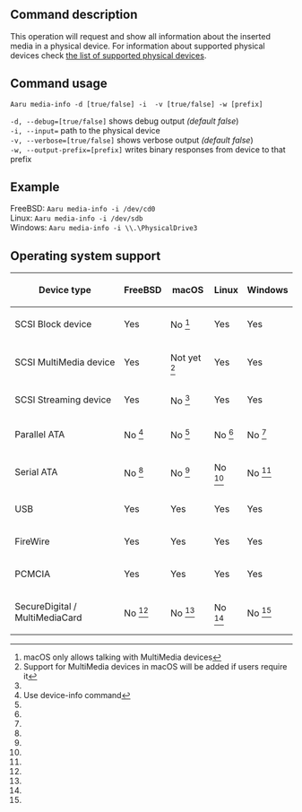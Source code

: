 ==Command description==
This operation will request and show all information about the inserted media in a physical device. For information about supported physical devices check [[Supported-devices.mediawiki|the list of supported physical devices]].

==Command usage==
<code>Aaru media-info -d [true/false] -i <device> -v [true/false] -w [prefix]</code>

<code>-d, --debug=[true/false]</code> shows debug output ''(default false'')<br />
<code>-i, --input=<device></code> path to the physical device<br />
<code>-v, --verbose=[true/false]</code> shows verbose output ''(default false'')<br />
<code>-w, --output-prefix=[prefix]</code> writes binary responses from device to that prefix  

==Example==
FreeBSD: <code>Aaru media-info -i /dev/cd0</code><br />
Linux: <code>Aaru media-info -i /dev/sdb</code><br />
Windows: <code>Aaru media-info -i \\.\PhysicalDrive3</code><br />

==Operating system support==
{|
! Device type
! FreeBSD
! macOS
! Linux
! Windows
|-
| SCSI Block device
| Yes
| No <ref name="macOS permissions">macOS only allows talking with MultiMedia devices</ref>
| Yes
| Yes
|-
| SCSI MultiMedia device
| Yes
| Not yet <ref name="macOS users">Support for MultiMedia devices in macOS will be added if users require it</ref>
| Yes
| Yes
|-
| SCSI Streaming device
| Yes
| No <ref name="macOS permissions"/>
| Yes
| Yes
|-
| Parallel ATA
| No <ref name="atamedia">Use device-info command</ref>
| No <ref name="atamedia"/>
| No <ref name="atamedia"/>
| No <ref name="atamedia"/>
|-
| Serial ATA
| No <ref name="atamedia"/>
| No <ref name="atamedia"/>
| No <ref name="atamedia"/>
| No <ref name="atamedia"/>
|-
| USB
| Yes
| Yes
| Yes
| Yes
|-
| FireWire
| Yes
| Yes
| Yes
| Yes
|-
| PCMCIA
| Yes
| Yes
| Yes
| Yes
|-
| SecureDigital / MultiMediaCard
| No <ref name="atamedia"/>
| No <ref name="atamedia"/>
| No <ref name="atamedia"/>
| No <ref name="atamedia"/>
|}

<references/>
